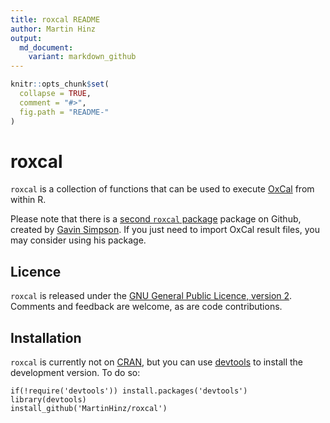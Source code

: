 ```yaml
---
title: roxcal README
author: Martin Hinz
output:
  md_document:
    variant: markdown_github
---
```


<!-- README.md is generated from README.Rmd. Please edit that file -->

```r
knitr::opts_chunk$set(
  collapse = TRUE,
  comment = "#>",
  fig.path = "README-"
)
```

# roxcal

`roxcal` is a collection of functions that can be used
to execute [OxCal](https://c14.arch.ox.ac.uk) from within R.

Please note that there is a [second `roxcal` package](https://github.com/gavinsimpson/roxcal) package on Github, created by [Gavin Simpson](https://github.com/gavinsimpson). If you just need to import OxCal result files, you may consider using his package.

## Licence

`roxcal` is released under the [GNU General Public Licence, version 2](http://www.r-project.org/Licenses/GPL-2). Comments and feedback are welcome, as are code contributions.

## Installation

`roxcal` is currently not on [CRAN](http://cran.r-project.org/), but you can use
[devtools](http://cran.r-project.org/web/packages/devtools/index.html) to
install the development version. To do so:

    if(!require('devtools')) install.packages('devtools')
    library(devtools)
    install_github('MartinHinz/roxcal')
    
